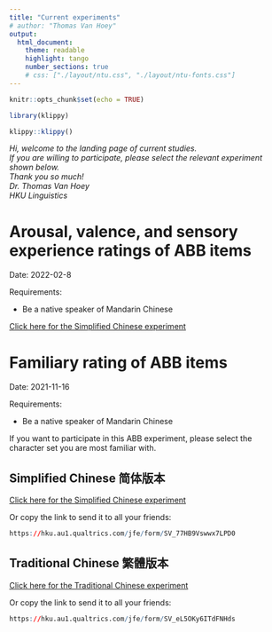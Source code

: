 ```yaml
---
title: "Current experiments"
# author: "Thomas Van Hoey"
output: 
  html_document:
    theme: readable
    highlight: tango
    number_sections: true
    # css: ["./layout/ntu.css", "./layout/ntu-fonts.css"]
---
```


```r
knitr::opts_chunk$set(echo = TRUE)

library(klippy)
```

```r
klippy::klippy()
```


*Hi, welcome to the landing page of current studies.*
<br>
*If you are willing to participate, please select the relevant experiment shown below.*
<br>
*Thank you so much!*
<br>
*Dr. Thomas Van Hoey*
<br>
*HKU Linguistics*

# Arousal, valence, and sensory experience ratings of ABB items

Date: 2022-02-8

Requirements:

* Be a native speaker of Mandarin Chinese

[Click here for the Simplified Chinese experiment](https://hku.au1.qualtrics.com/jfe/form/SV_2rFiopQff1PHjoi)





# Familiary rating of ABB items

Date: 2021-11-16

Requirements:

* Be a native speaker of Mandarin Chinese

If you want to participate in this ABB experiment, please select the character set you are most familiar with.


## Simplified Chinese 简体版本

[Click here for the Simplified Chinese experiment](https://hku.au1.qualtrics.com/jfe/form/SV_77HB9Vswwx7LPD0)

Or copy the link to send it to all your friends: 

```r
https://hku.au1.qualtrics.com/jfe/form/SV_77HB9Vswwx7LPD0
```

## Traditional Chinese 繁體版本

[Click here for the Traditional Chinese experiment](https://hku.au1.qualtrics.com/jfe/form/SV_eL5OKy6ITdFNHds)

Or copy the link to send it to all your friends: 

```r
https://hku.au1.qualtrics.com/jfe/form/SV_eL5OKy6ITdFNHds
```












